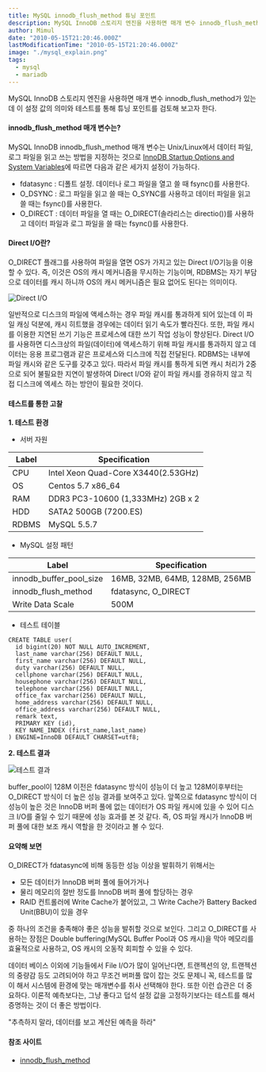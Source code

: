 ```yaml
---
title: MySQL innodb_flush_method 튜닝 포인트
description: MySQL InnoDB 스토리지 엔진을 사용하면 매개 변수 innodb_flush_method가 있는데 이 설정 값의 의미와 테스트를 통해 튜닝 포인트를 검토.
author: Mimul
date: "2010-05-15T21:20:46.000Z"
lastModificationTime: "2010-05-15T21:20:46.000Z"
image: "./mysql_explain.png"
tags:
  - mysql
  - mariadb
---
```

MySQL InnoDB 스토리지 엔진을 사용하면 매개 변수 innodb_flush_method가 있는데 이 설정 값의 의미와 테스트를 통해 튜닝 포인트를 검토해 보고자 한다.

#### innodb_flush_method 매개 변수는?

MySQL InnoDB innodb_flush_method 매개 변수는 Unix/Linux에서 데이터 파일, 로그 파일을 읽고 쓰는 방법을 지정하는 것으로 [InnoDB Startup Options and System Variables](https://dev.mysql.com/doc/refman/8.0/en/innodb-parameters.html#sysvar_innodb_flush_method)에 따르면 다음과 같은 세가지 설정이 가능하다.

- fdatasync : 디폴트 설정. 데이터나 로그 파일을 열고 쓸 때 fsync()를 사용한다.
- O_DSYNC : 로그 파일을 읽고 쓸 때는 O_SYNC를 사용하고 데이터 파일을 읽고 쓸 때는 fsync()를 사용한다.
- O_DIRECT : 데이터 파일을 열 때는 O_DIRECT(솔라리스는 directio())를 사용하고 데이터 파일과 로그 파일을 쓸 때는 fsync()를 사용한다.

#### Direct I/O란?

O_DIRECT 플래그를 사용하여 파일을 열면 OS가 가지고 있는 Direct I/O기능을 이용할 수 있다. 즉, 이것은 OS의 캐시 메커니즘을 무시하는 기능이며, RDBMS는 자기 부담으로 데이터를 캐시 하니까 OS의 캐시 메커니즘은 필요 없어도 된다는 의미이다.

![Direct I/O](./mysql_o_direct.png)

일반적으로 디스크의 파일에 액세스하는 경우 파일 캐시를 통과하게 되어 있는데 이 파일 캐싱 덕분에, 캐시 히트했을 경우에는 데이터 읽기 속도가 빨라진다. 또한, 파일 캐시를 이용한 지연된 쓰기 기능은 프로세스에 대한 쓰기 작업 성능이 향상된다.
Direct I/O를 사용하면 디스크상의 파일(데이터)에 액세스하기 위해 파일 캐시를 통과하지 않고 데이터는 응용 프로그램과 같은 프로세스와 디스크에 직접 전달된다.
RDBMS는 내부에 파일 캐시와 같은 도구를 갖추고 있다. 따라서 파일 캐시를 통하게 되면 캐시 처리가 2중으로 되어 불필요한 지연이 발생하여 Direct I/O와 같이 파일 캐시를 경유하지 않고 직접 디스크에 엑세스 하는 방안이 필요한 것이다.

#### 테스트를 통한 고찰

**1. 테스트 환경**

- 서버 자원

| Label        | Specification                       |
| ------------ | ----------------------------------- |
| CPU          | Intel Xeon Quad-Core X3440(2.53GHz) |
| OS           | Centos 5.7 x86_64                   |
| RAM          | DDR3 PC3-10600 (1,333MHz) 2GB x 2   |
| HDD          | SATA2 500GB (7200.ES)               |
| RDBMS        | MySQL 5.5.7                         |

- MySQL 설정 패턴

| Label                   | Specification                       |
| ----------------------- | ----------------------------------- |
| innodb_buffer_pool_size | 16MB, 32MB, 64MB, 128MB, 256MB      |
| innodb_flush_method     | fdatasync, O_DIRECT                 |
| Write Data Scale        | 500M                                |

- 테스트 테이블

```
CREATE TABLE user(
  id bigint(20) NOT NULL AUTO_INCREMENT,
  last_name varchar(256) DEFAULT NULL,
  first_name varchar(256) DEFAULT NULL,
  duty varchar(256) DEFAULT NULL,
  cellphone varchar(256) DEFAULT NULL,
  housephone varchar(256) DEFAULT NULL,
  telephone varchar(256) DEFAULT NULL,
  office_fax varchar(256) DEFAULT NULL,
  home_address varchar(256) DEFAULT NULL,
  office_address varchar(256) DEFAULT NULL,
  remark text,
  PRIMARY KEY (id),
  KEY NAME_INDEX (first_name,last_name)
) ENGINE=InnoDB DEFAULT CHARSET=utf8;
```

**2. 테스트 결과**

![테스트 결과](./fdata_o_direct_test.png)

buffer_pool이 128M 이전은 fdatasync 방식이 성능이 더 높고 128M이후부터는 O_DIRECT 방식이 더 높은 성능 결과를 보여주고 있다.
앞쪽으로 fdatasync 방식이 더 성능이 높은 것은 InnoDB 버퍼 풀에 없는 데이터가 OS 파일 캐시에 있을 수 있어 디스크 I/O를 줄일 수 있기 때문에 성능 효과를 본 것 같다. 즉, OS 파일 캐시가 InnoDB 버퍼 풀에 대한 보조 캐시 역할을 한 것이라고 볼 수 있다.

#### 요약해 보면

O_DIRECT가 fdatasync에 비해 동등한 성능 이상을 발휘하기 위해서는

- 모든 데이터가 InnoDB 버퍼 풀에 들어가거나
- 물리 메모리의 절반 정도를 InnoDB 버퍼 풀에 할당하는 경우
- RAID 컨트롤러에 Write Cache가 붙어있고, 그 Write Cache가 Battery Backed Unit(BBU)이 있을 경우

중 하나의 조건을 충족해야 좋은 성능을 발취할 것으로 보인다. 그리고 O_DIRECT를 사용하는 장점은 Double buffering(MySQL Buffer Pool과 OS 캐시)을 막아 메모리를 효율적으로 사용하고, OS 캐시의 오동작 회피할 수 있을 수 있다.

데이터 베이스 이외에 기능들에서 File I/O가 많이 일어난다면, 트랜젝션의 양, 트랜젝션의 중량감 등도 고려되어야 하고 무조건 버퍼풀 많이 잡는 것도 문제니 꼭, 테스트를 많이 해서 시스템에 환경에 맞는 매개변수를 취사 선택해야 한다. 또한 이런 습관은 더 중요하다. 이론적 예측보다는, 그냥 좋다고 덥석 설정 값을 고정하기보다는 테스트를 해서 증명하는 것이 더 좋은 방법이다.

"추측하지 말라, 데이터를 보고 계산된 예측을 하라"

#### 참조 사이트

- [innodb_flush_method](https://dev.mysql.com/doc/refman/8.0/en/innodb-parameters.html#sysvar_innodb_flush_method)
